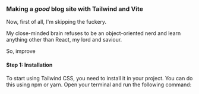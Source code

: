 ### Making a *good* blog site with Tailwind and Vite

Now, first of all, I'm skipping the fuckery.

My close-minded brain refuses to be an object-oriented nerd and learn anything other than React, my lord and saviour.

So, improve

#### Step 1: Installation
To start using Tailwind CSS, you need to install it in your project. You can do this using npm or yarn. Open your terminal and run the following command:

